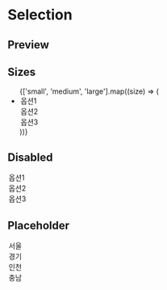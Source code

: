 
<Meta title="Components/Selection" components={Selection} />

# Selection

## Preview

<Canvas>
  <Story name="Preview">
    <Preview />
  </Story>
</Canvas>

## Sizes

<Canvas>
  <Story name="Sizes">
    <ul>
      {['small', 'medium', 'large'].map((size) => (
        <li key={size} style={{ marginBottom: 16, listStyle: ' none' }}>
          <Selection placeholder={size} size={size}>
            <option>옵션1</option>
            <option>옵션2</option>
            <option>옵션3</option>
          </Selection>
        </li>
      ))}
    </ul>
  </Story>
</Canvas>

## Disabled

<Canvas>
  <Story name="Disabled">
    <Selection disabled>
      <option>옵션1</option>
      <option>옵션2</option>
      <option>옵션3</option>
    </Selection>
  </Story>
</Canvas>

## Placeholder

<Canvas>
  <Story name="Placeholder">
    <Selection placeholder="어느 곳에 사시나요?">
      <option>서울</option>
      <option>경기</option>
      <option>인천</option>
      <option>충남</option>
    </Selection>
  </Story>
</Canvas>
